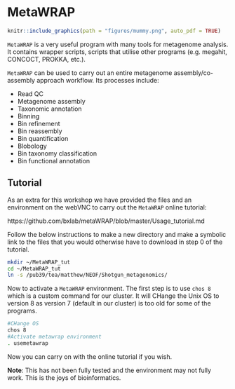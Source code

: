 # MetaWRAP
```r
knitr::include_graphics(path = "figures/mummy.png", auto_pdf = TRUE)
``` 

`MetaWRAP` is a very useful program with many tools for metagenome analysis. It contains wrapper scripts, scripts that utilise other programs (e.g. megahit, CONCOCT, PROKKA, etc.). 

`MetaWRAP` can be used to carry out an entire metagenome assembly/co-assembly approach workflow. Its processes include:

- Read QC
- Metagenome assembly
- Taxonomic annotation
- Binning
- Bin refinement
- Bin reassembly
- Bin quantification
- Blobology
- Bin taxonomy classification
- Bin functional annotation

## Tutorial

As an extra for this workshop we have provided the files and an environment on the webVNC to carry out the `MetaWRAP` online tutorial:

https://github.com/bxlab/metaWRAP/blob/master/Usage_tutorial.md

Follow the below instructions to make a new directory and make a symbolic link to the files that you would otherwise have to download in step 0 of the tutorial.

```bash
mkdir ~/MetaWRAP_tut
cd ~/MetaWRAP_tut
ln -s /pub39/tea/matthew/NEOF/Shotgun_metagenomics/
```

Now to activate a `MetaWRAP` environment. The first step is to use `chos 8` which is a custom command for our cluster. It will CHange the Unix OS to version 8 as version 7 (default in our cluster) is too old for some of the programs.

```bash
#CHange OS
chos 8
#Activate metawrap environment
. usemetawrap
```

Now you can carry on with the online tutorial if you wish.

__Note__: This has not been fully tested and the environment may not fully work. This is the joys of bioinformatics.
